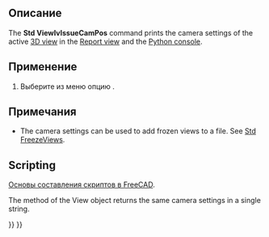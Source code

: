 <languages/>

{{Docnav/ru
|[[Std_ViewIvStereoOff/ru|Команда "Выключить стерео"]]
|[[Std_ViewZoomIn/ru|Команда "Увеличить"]]
|[[Std_View_Menu/ru|Меню "Вид"]]
|IconL=Std_ViewIvStereoOff.svg
|IconR=Std_ViewZoomIn.svg
|IconC=Freecad.svg
}}

{{GuiCommand/ru
|Name=Std ViewIvIssueCamPos
|Name/ru=Std ViewIvIssueCamPos
|MenuLocation=Вид → Стерео → Выводить положения камеры
|Workbenches=All
|SeeAlso=[[Std_FreezeViews/ru|Std FreezeViews]]
}}

<span id="Description"></span>
==Описание==

The '''Std ViewIvIssueCamPos''' command prints the camera settings of the active [[3D_view|3D view]] in the [[Report_view|Report view]] and the [[Python_console|Python console]].

{{Code|code=   OrthographicCamera {   viewportMapping ADJUST_CAMERA   position 57.73505 -57.73502 57.735027   orientation 0.74290609 0.30772209 0.59447283  1.2171158   nearDistance 81.588844   farDistance 109.60551   aspectRatio 1   focalDistance 100   height 100  } 
}}
{{Caption|Example output: camera settings after changing to [[Std_ViewIsometric|isometric view]] in a new document}}

<span id="Usage"></span>
==Применение==

# Выберите из меню опцию {{MenuCommand|Вид → Стерео → [[Image:Std_ViewIvIssueCamPos.svg|16px]] Выводить положения камеры}}.

<span id="Notes"></span>
==Примечания==

* The camera settings can be used to add frozen views to a {{FileName|*.cam}} file. See [[Std_FreezeViews|Std FreezeViews]].

==Scripting==

<div class="mw-translate-fuzzy">
{{Emphasis|Смотрите так же:}} [[FreeCAD_Scripting_Basics/ru|Основы составления скриптов в FreeCAD]].
</div>

The {{incode|getCamera}} method of the View object returns the same camera settings in a single string.

{{Code|code=
import FreeCADGui

view = FreeCADGui.ActiveDocument.ActiveView
view.getCamera()
}}


{{Docnav/ru
|[[Std_ViewIvStereoOff/ru|Команда "Выключить стерео"]]
|[[Std_ViewZoomIn/ru|Команда "Увеличить"]]
|[[Std_View_Menu/ru|Меню "Вид"]]
|IconL=Std_ViewIvStereoOff.svg
|IconR=Std_ViewZoomIn.svg
|IconC=Freecad.svg
}}

{{Std_Base_navi{{#translation:}}}}
{{Userdocnavi{{#translation:}}}}